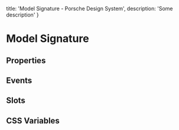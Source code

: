 
  title: 'Model Signature - Porsche Design System',
  description: 'Some description'
}

# Model Signature <ComponentStatus tagName="p-model-signature"></ComponentStatus>

## Properties

<ComponentMetaProps tagName="p-model-signature"></ComponentMetaProps>

## Events

<ComponentMetaEvents tagName="p-model-signature"></ComponentMetaEvents>

## Slots

<ComponentMetaSlots tagName="p-model-signature"></ComponentMetaSlots>

## CSS Variables

<ComponentMetaCssVariables tagName="p-model-signature"></ComponentMetaCssVariables>